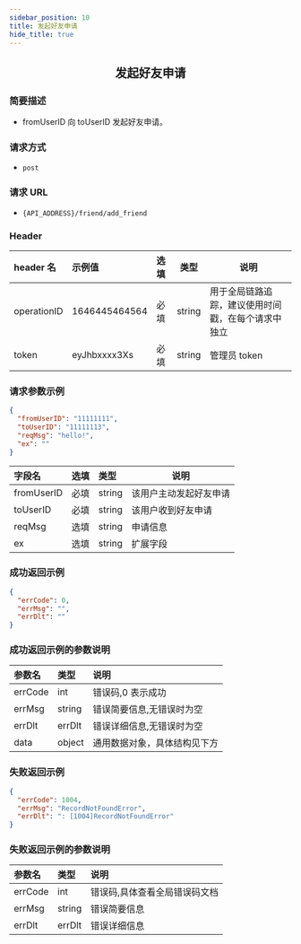 ```yaml
---
sidebar_position: 10
title: 发起好友申请
hide_title: true
---
```


<center>

## 发起好友申请

</center>

### 简要描述

- fromUserID 向 toUserID 发起好友申请。

### 请求方式

- `post`

### 请求 URL

- `{API_ADDRESS}/friend/add_friend`

### Header

| header 名   | 示例值        | 选填 | 类型   | 说明                         |
| :---------- | :------------ | :--- | ------ | ---------------------------- |
| operationID | 1646445464564 | 必填 | string | 用于全局链路追踪，建议使用时间戳，在每个请求中独立 |
| token       | eyJhbxxxx3Xs  | 必填 | string | 管理员 token                 |

### 请求参数示例

```json
{
  "fromUserID": "11111111",
  "toUserID": "11111113",
  "reqMsg": "hello!",
  "ex": ""
}
```

| 字段名     | 选填 | 类型   | 说明                   |
| :--------- | :--- | :----- | ---------------------- |
| fromUserID | 必填 | string | 该用户主动发起好友申请 |
| toUserID   | 必填 | string | 该用户收到好友申请     |
| reqMsg     | 选填 | string | 申请信息               |
| ex         | 选填 | string | 扩展字段               |

### 成功返回示例

```json
{
  "errCode": 0,
  "errMsg": "",
  "errDlt": ""
}
```

### 成功返回示例的参数说明

| 参数名  | 类型   | 说明                         |
| :------ | :----- | :--------------------------- |
| errCode | int    | 错误码,0 表示成功            |
| errMsg  | string | 错误简要信息,无错误时为空    |
| errDlt  | errDlt | 错误详细信息,无错误时为空    |
| data    | object | 通用数据对象，具体结构见下方 |

### 失败返回示例

```json
{
  "errCode": 1004,
  "errMsg": "RecordNotFoundError",
  "errDlt": ": [1004]RecordNotFoundError"
}
```

### 失败返回示例的参数说明

| 参数名  | 类型   | 说明                          |
| :------ | :----- | :---------------------------- |
| errCode | int    | 错误码,具体查看全局错误码文档 |
| errMsg  | string | 错误简要信息                  |
| errDlt  | errDlt | 错误详细信息                  |
